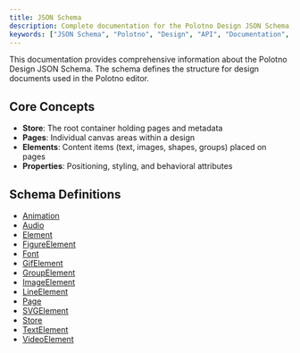 ```yaml
---
title: JSON Schema
description: Complete documentation for the Polotno Design JSON Schema, including all definitions and examples.
keywords: ["JSON Schema", "Polotno", "Design", "API", "Documentation", "Schema Definitions"]
---
```


This documentation provides comprehensive information about the Polotno Design JSON Schema. The schema defines the structure for design documents used in the Polotno editor.


## Core Concepts

- **Store**: The root container holding pages and metadata
- **Pages**: Individual canvas areas within a design
- **Elements**: Content items (text, images, shapes, groups) placed on pages
- **Properties**: Positioning, styling, and behavioral attributes

## Schema Definitions

- [Animation](/docs/schema/animation)
- [Audio](/docs/schema/audio)
- [Element](/docs/schema/element)
- [FigureElement](/docs/schema/figure-element)
- [Font](/docs/schema/font)
- [GifElement](/docs/schema/gif-element)
- [GroupElement](/docs/schema/group-element)
- [ImageElement](/docs/schema/image-element)
- [LineElement](/docs/schema/line-element)
- [Page](/docs/schema/page)
- [SVGElement](/docs/schema/svgelement)
- [Store](/docs/schema/store)
- [TextElement](/docs/schema/text-element)
- [VideoElement](/docs/schema/video-element)
